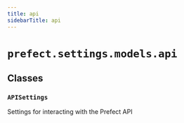 ```yaml
---
title: api
sidebarTitle: api
---
```


# `prefect.settings.models.api`

## Classes

### `APISettings`


Settings for interacting with the Prefect API

